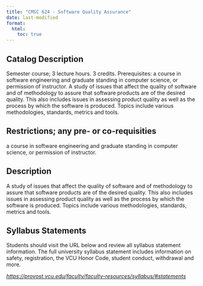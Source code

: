 ```yaml
---
title: "CMSC 624 - Software Quality Assurance"
date: last-modified
format:
  html:
    toc: true
---
```


## Catalog Description

Semester course; 3 lecture hours. 3 credits. Prerequisites: a course in software engineering and graduate standing in computer science, or permission of instructor. A study of issues that affect the quality of software and of methodology to assure that software products are of the desired quality. This also includes issues in assessing product quality as well as the process by which the software is produced. Topics include various methodologies, standards, metrics and tools.


## Restrictions; any pre- or co-requisities
 
a course in software engineering and graduate standing in computer science, or permission of instructor.

## Description

A study of issues that affect the quality of software and of methodology to assure that software products are of the desired quality. This also includes issues in assessing product quality as well as the process by which the software is produced. Topics include various methodologies, standards, metrics and tools.

## Syllabus Statements

Students should visit the URL below and review all syllabus statement information. The full university syllabus statement includes information on safety, registration, the VCU Honor Code, student conduct, withdrawal and more.

*<https://provost.vcu.edu/faculty/faculty-resources/syllabus/#statements>*


